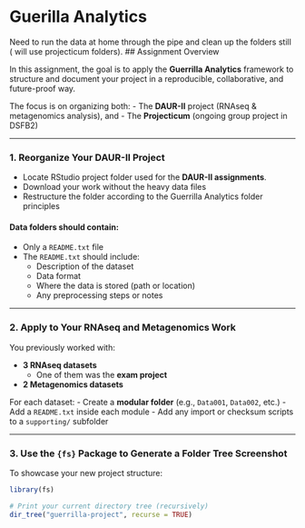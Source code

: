 # Guerilla Analytics
Need to run the data at home through the pipe and clean up the folders still ( will use projecticum folders).
## Assignment Overview

In this assignment, the goal is to apply the **Guerrilla Analytics** framework to structure and document your project in a reproducible, collaborative, and future-proof way.

The focus is on organizing both:
- The **DAUR-II** project (RNAseq & metagenomics analysis), and
- The **Projecticum** (ongoing group project in DSFB2)

---

### 1. **Reorganize Your DAUR-II Project**

- Locate RStudio project folder used for the **DAUR-II assignments**.
- Download your work without the heavy data files
- Restructure the folder according to the Guerrilla Analytics folder principles

#### Data folders should contain:
- Only a `README.txt` file
- The `README.txt` should include:
  - Description of the dataset
  - Data format
  - Where the data is stored (path or location)
  - Any preprocessing steps or notes

---

### 2. **Apply to Your RNAseq and Metagenomics Work**

You previously worked with:

- **3 RNAseq datasets**
  - One of them was the **exam project**
- **2 Metagenomics datasets**

For each dataset:
- Create a **modular folder** (e.g., `Data001`, `Data002`, etc.)
- Add a `README.txt` inside each module
- Add any import or checksum scripts to a `supporting/` subfolder

---

### 3. **Use the `{fs}` Package to Generate a Folder Tree Screenshot**

To showcase your new project structure:

``` r
library(fs)

# Print your current directory tree (recursively)
dir_tree("guerrilla-project", recurse = TRUE)
```
